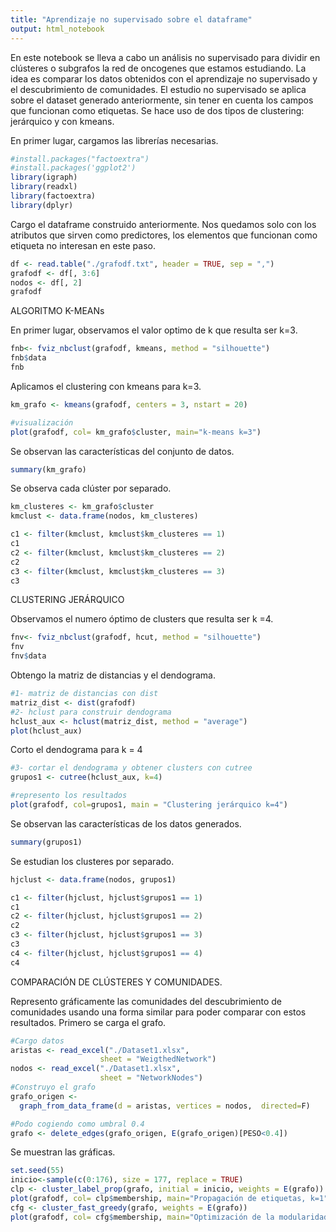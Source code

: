 ---
title: "Aprendizaje no supervisado sobre el dataframe"
output: html_notebook
---

En este notebook se lleva a cabo un análisis no supervisado para dividir en clústeres o subgrafos la red de oncogenes que estamos estudiando.
La idea es comparar los datos obtenidos con el aprendizaje no supervisado y el descubrimiento de comunidades.
El estudio no supervisado se aplica sobre el dataset generado anteriormente, sin tener en cuenta los campos que funcionan como etiquetas. 
Se hace uso de dos tipos de clustering: jerárquico y con kmeans.


En primer lugar, cargamos las librerías necesarias.
```{r}
#install.packages("factoextra")
#install.packages('ggplot2')
library(igraph)
library(readxl)
library(factoextra)
library(dplyr)
```
Cargo el dataframe construido anteriormente. Nos quedamos solo con los atributos que sirven como predictores, los elementos que funcionan como etiqueta no interesan en este paso.
```{r}
df <- read.table("./grafodf.txt", header = TRUE, sep = ",")
grafodf <- df[, 3:6]
nodos <- df[, 2]
grafodf
```

ALGORITMO K-MEANs

En primer lugar, observamos el valor optimo de k que resulta ser k=3.
```{r}
fnb<- fviz_nbclust(grafodf, kmeans, method = "silhouette")
fnb$data
fnb
```

Aplicamos el clustering con kmeans para k=3.
```{r}
km_grafo <- kmeans(grafodf, centers = 3, nstart = 20)

#visualización
plot(grafodf, col= km_grafo$cluster, main="k-means k=3")
```

Se observan las características del conjunto de datos.
```{r}
summary(km_grafo)
```

Se observa cada clúster por separado.
```{r}
km_clusteres <- km_grafo$cluster
kmclust <- data.frame(nodos, km_clusteres)

c1 <- filter(kmclust, kmclust$km_clusteres == 1)
c1
c2 <- filter(kmclust, kmclust$km_clusteres == 2)
c2
c3 <- filter(kmclust, kmclust$km_clusteres == 3)
c3
```

CLUSTERING JERÁRQUICO

Observamos el numero óptimo de clusters que resulta ser k =4.

```{r}
fnv<- fviz_nbclust(grafodf, hcut, method = "silhouette")
fnv
fnv$data
```
Obtengo la matriz de distancias y el dendograma.
```{r}
#1- matriz de distancias con dist
matriz_dist <- dist(grafodf)
#2- hclust para construir dendograma
hclust_aux <- hclust(matriz_dist, method = "average")
plot(hclust_aux)
```
Corto el dendograma para k = 4
```{r}
#3- cortar el dendograma y obtener clusters con cutree
grupos1 <- cutree(hclust_aux, k=4)

#represento los resultados
plot(grafodf, col=grupos1, main = "Clustering jerárquico k=4")
```

Se observan las características de los datos generados.
```{r}
summary(grupos1)
```

Se estudian los clusteres por separado.
```{r}
hjclust <- data.frame(nodos, grupos1) 

c1 <- filter(hjclust, hjclust$grupos1 == 1)
c1
c2 <- filter(hjclust, hjclust$grupos1 == 2)
c2
c3 <- filter(hjclust, hjclust$grupos1 == 3)
c3
c4 <- filter(hjclust, hjclust$grupos1 == 4)
c4
```
COMPARACIÓN DE CLÚSTERES Y COMUNIDADES.

Represento gráficamente las comunidades del descubrimiento de comunidades usando una forma similar para poder comparar con estos resultados.
Primero se carga el grafo.
```{r}
#Cargo datos
aristas <- read_excel("./Dataset1.xlsx", 
                    sheet = "WeigthedNetwork")
nodos <- read_excel("./Dataset1.xlsx", 
                    sheet = "NetworkNodes")
#Construyo el grafo
grafo_origen <- 
  graph_from_data_frame(d = aristas, vertices = nodos,  directed=F)

#Podo cogiendo como umbral 0.4
grafo <- delete_edges(grafo_origen, E(grafo_origen)[PESO<0.4])
```
Se muestran las gráficas.
```{r}
set.seed(55)
inicio<-sample(c(0:176), size = 177, replace = TRUE)
clp <- cluster_label_prop(grafo, initial = inicio, weights = E(grafo))
plot(grafodf, col= clp$membership, main="Propagación de etiquetas, k=1")
cfg <- cluster_fast_greedy(grafo, weights = E(grafo))
plot(grafodf, col= cfg$membership, main="Optimización de la modularidad, k=4")
```